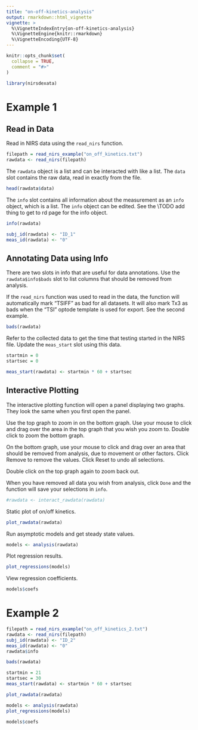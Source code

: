 ```yaml
---
title: "on-off-kinetics-analysis"
output: rmarkdown::html_vignette
vignette: >
  %\VignetteIndexEntry{on-off-kinetics-analysis}
  %\VignetteEngine{knitr::rmarkdown}
  %\VignetteEncoding{UTF-8}
---
```


```r
knitr::opts_chunk$set(
  collapse = TRUE,
  comment = "#>"
)
```

```r
library(nirsdexata)
```


# Example 1 

## Read in Data

Read in NIRS data using the `read_nirs` function. 
```r
filepath = read_nirs_example("on_off_kinetics.txt")
rawdata <- read_nirs(filepath)
```

The `rawdata` object is a list and can be interacted with like a list. The `data` slot contains the raw data, read in exactly from the file.

```r
head(rawdata$data)
```

The `info` slot contains all information about the measurement as an `info` object, which is a list. The `info` object can be edited. See the \\TODO add thing to get to rd page for the info object.
```r
info(rawdata)
```


```r
subj_id(rawdata) <- "ID_1"
meas_id(rawdata) <- "0"
```

## Annotating Data using Info

There are two slots in info that are useful for data annotations. Use the `rawdata$info$bads` slot to list columns that should be removed from analysis. 

If the `read_nirs` function was used to read in the data, the function will automatically mark "TSIFF" as bad for all datasets. It will also mark Tx3 as bads when the "TSI" optode template is used for export. See the second example. 

```r
bads(rawdata)
```

Refer to the collected data to get the time that testing started in the NIRS file. Update the `meas_start` slot using this data. 

```r
startmin = 0
startsec = 0
```

```r
meas_start(rawdata) <- startmin * 60 + startsec
```

## Interactive Plotting

The interactive plotting function will open a panel displaying two graphs. They look the same when you first open the panel. 

Use the top graph to zoom in on the bottom graph. Use your mouse to click and drag over the area in the top graph that you wish you zoom to. Double click to zoom the bottom graph. 

On the bottom graph, use your mouse to click and drag over an area that should be removed from analysis, due to movement or other factors. Click Remove to remove the values. Click Reset to undo all selections. 

Double click on the top graph again to zoom back out. 

When you have removed all data you wish from analysis, click `Done` and the function will save your selections in `info`. 
```r
#rawdata <- interact_rawdata(rawdata)
```


Static plot of on/off kinetics.
```r
plot_rawdata(rawdata)
```


Run asymptotic models and get steady state values. 
```r
models <- analysis(rawdata)
```

Plot regression results. 
```r
plot_regressions(models)
```

View regression coefficients. 
```r
models$coefs
```


# Example 2

```r
filepath = read_nirs_example("on_off_kinetics_2.txt")
rawdata <- read_nirs(filepath)
subj_id(rawdata) <- "ID_2"
meas_id(rawdata) <- "0"
rawdata$info
```

```r
bads(rawdata)
```

```r
startmin = 21
startsec = 30
meas_start(rawdata) <- startmin * 60 + startsec
```

```r
plot_rawdata(rawdata)
```

```r
models <- analysis(rawdata)
plot_regressions(models)
```
```r
models$coefs
```

